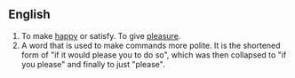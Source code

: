 ==English==

#To make [[happy]] or satisfy.  To give [[pleasure]].
#A word that is used to make commands more polite.  It is the shortened form of "if it would please you to do so", which was then collapsed to "if you please" and finally to just "please".